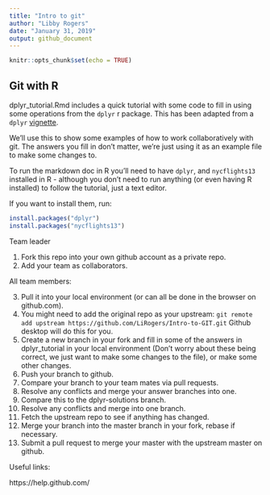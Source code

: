```yaml
---
title: "Intro to git"
author: "Libby Rogers"
date: "January 31, 2019"
output: github_document
---
```


```r
knitr::opts_chunk$set(echo = TRUE)
```

Git with R
----------

dplyr\_tutorial.Rmd includes a quick tutorial with some code to fill in using some operations from the `dplyr` r package. This has been adapted from a `dplyr` [vignette](https://dplyr.tidyverse.org/articles/dplyr.html).

We'll use this to show some examples of how to work collaboratively with git. The answers you fill in don't matter, we're just using it as an example file to make some changes to. 

To run the markdown doc in R you'll need to have `dplyr`, and `nycflights13` installed in R - although you don't need to run anything (or even having R installed) to follow the tutorial, just a text editor.

If you want to install them, run:

```r
install.packages("dplyr")
install.packages("nycflights13")
```


Team leader

1.  Fork this repo into your own github account as a private repo.
2.  Add your team as collaborators.

All team members: 

3. Pull it into your local environment (or can all be done in the browser on github.com).
4. You might need to add the original repo as your upstream: 
`git remote add upstream https://github.com/LiRogers/Intro-to-GIT.git`
Github desktop will do this for you.
5. Create a new branch in your fork and fill in some of the answers in dplyr_tutorial in your local environment (Don't worry about these being correct, we just want to make some changes to the file), or make some other changes.
6. Push your branch to github.
7. Compare your branch to your team mates via pull requests.
8. Resolve any conflicts and merge your answer branches into one. 
9. Compare this to the dplyr-solutions branch. 
10. Resolve any conflicts and merge into one branch.
11. Fetch the upstream repo to see if anything has changed.
12. Merge your branch into the master branch in your fork, rebase if necessary.
13. Submit a pull request to merge your master with the upstream master on github.

Useful links:

https://help.github.com/



